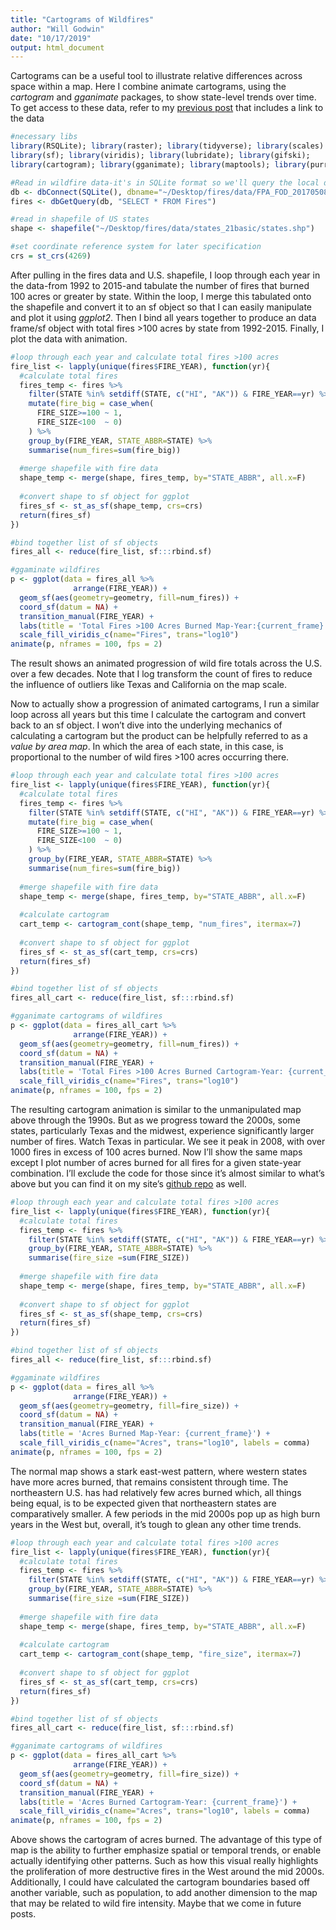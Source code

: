 ```yaml
---
title: "Cartograms of Wildfires"
author: "Will Godwin"
date: "10/17/2019"
output: html_document
---
```


Cartograms can be a useful tool to illustrate relative differences across space within a map. Here I combine animate cartograms, using the *cartogram* and *gganimate* packages, to show state-level trends over time. To get access to these data, refer to my [previous post](ca_fires_map.html) that includes a link to the data
```r
#necessary libs
library(RSQLite); library(raster); library(tidyverse); library(scales)
library(sf); library(viridis); library(lubridate); library(gifski);
library(cartogram); library(gganimate); library(maptools); library(purrr)

#Read in wildfire data-it's in SQLite format so we'll query the local db
db <- dbConnect(SQLite(), dbname="~/Desktop/fires/data/FPA_FOD_20170508.sqlite")
fires <- dbGetQuery(db, "SELECT * FROM Fires")

#read in shapefile of US states
shape <- shapefile("~/Desktop/fires/data/states_21basic/states.shp")

#set coordinate reference system for later specification
crs = st_crs(4269)
```


After pulling in the fires data and U.S. shapefile, I loop through each year in the data-from 1992 to 2015-and tabulate the number of fires that burned 100 acres or greater by state. Within the loop, I merge this tabulated onto the shapefile and convert it to an sf object so that I can easily manipulate and plot it using *ggplot2*. Then I bind all years together to produce an data frame/sf object with total fires >100 acres by state from 1992-2015. Finally, I plot the data with animation.
```r
#loop through each year and calculate total fires >100 acres
fire_list <- lapply(unique(fires$FIRE_YEAR), function(yr){
  #calculate total fires
  fires_temp <- fires %>%
    filter(STATE %in% setdiff(STATE, c("HI", "AK")) & FIRE_YEAR==yr) %>%
    mutate(fire_big = case_when(
      FIRE_SIZE>=100 ~ 1,
      FIRE_SIZE<100  ~ 0)
    ) %>%
    group_by(FIRE_YEAR, STATE_ABBR=STATE) %>%
    summarise(num_fires=sum(fire_big))
  
  #merge shapefile with fire data
  shape_temp <- merge(shape, fires_temp, by="STATE_ABBR", all.x=F)
  
  #convert shape to sf object for ggplot
  fires_sf <- st_as_sf(shape_temp, crs=crs)
  return(fires_sf)
})

#bind together list of sf objects
fires_all <- reduce(fire_list, sf:::rbind.sf)

#ggaminate wildfires
p <- ggplot(data = fires_all %>% 
              arrange(FIRE_YEAR)) + 
  geom_sf(aes(geometry=geometry, fill=num_fires)) +
  coord_sf(datum = NA) +
  transition_manual(FIRE_YEAR) +
  labs(title = 'Total Fires >100 Acres Burned Map-Year:{current_frame}') +
  scale_fill_viridis_c(name="Fires", trans="log10")
animate(p, nframes = 100, fps = 2)
```

The result shows an animated progression of wild fire totals across the U.S. over a few decades. Note that I log transform the count of fires to reduce the influence of outliers like Texas and California on the map scale.


Now to actually show a progression of animated cartograms, I run a similar loop across all years but this time I calculate the cartogram and convert back to an sf object. I won't dive into the underlying mechanics of calculating a cartogram but the product can be helpfully referred to as a *value by area map*. In which the area of each state, in this case, is proportional to the number of wild fires >100 acres occurring there.

```r
#loop through each year and calculate total fires >100 acres
fire_list <- lapply(unique(fires$FIRE_YEAR), function(yr){
  #calculate total fires
  fires_temp <- fires %>%
    filter(STATE %in% setdiff(STATE, c("HI", "AK")) & FIRE_YEAR==yr) %>%
    mutate(fire_big = case_when(
      FIRE_SIZE>=100 ~ 1,
      FIRE_SIZE<100  ~ 0)
    ) %>%
    group_by(FIRE_YEAR, STATE_ABBR=STATE) %>%
    summarise(num_fires=sum(fire_big))
  
  #merge shapefile with fire data
  shape_temp <- merge(shape, fires_temp, by="STATE_ABBR", all.x=F)
  
  #calculate cartogram
  cart_temp <- cartogram_cont(shape_temp, "num_fires", itermax=7)
  
  #convert shape to sf object for ggplot
  fires_sf <- st_as_sf(cart_temp, crs=crs)
  return(fires_sf)
})

#bind together list of sf objects
fires_all_cart <- reduce(fire_list, sf:::rbind.sf)

#gganimate cartograms of wildfires
p <- ggplot(data = fires_all_cart %>% 
              arrange(FIRE_YEAR)) + 
  geom_sf(aes(geometry=geometry, fill=num_fires)) +
  coord_sf(datum = NA) +
  transition_manual(FIRE_YEAR) +
  labs(title = 'Total Fires >100 Acres Burned Cartogram-Year: {current_frame}') +
  scale_fill_viridis_c(name="Fires", trans="log10")
animate(p, nframes = 100, fps = 2)
```


The resulting cartogram animation is similar to the unmanipulated map above through the 1990s. But as we progress toward the 2000s, some states, particularly Texas and the midwest, experience significantly larger number of fires. Watch Texas in particular. We see it peak in 2008, with over 1000 fires in excess of 100 acres burned. Now I'll show the same maps except I plot number of acres burned for all fires for a given state-year combination. I'll exclude the code for those since it's almost similar to what's above but you can find it on my site's [github repo](https://github.com/wgodwin28/wgodwin28.github.io) as well.

```r
#loop through each year and calculate total fires >100 acres
fire_list <- lapply(unique(fires$FIRE_YEAR), function(yr){
  #calculate total fires
  fires_temp <- fires %>%
    filter(STATE %in% setdiff(STATE, c("HI", "AK")) & FIRE_YEAR==yr) %>%
    group_by(FIRE_YEAR, STATE_ABBR=STATE) %>%
    summarise(fire_size =sum(FIRE_SIZE))
  
  #merge shapefile with fire data
  shape_temp <- merge(shape, fires_temp, by="STATE_ABBR", all.x=F)
  
  #convert shape to sf object for ggplot
  fires_sf <- st_as_sf(shape_temp, crs=crs)
  return(fires_sf)
})

#bind together list of sf objects
fires_all <- reduce(fire_list, sf:::rbind.sf)

#ggaminate wildfires
p <- ggplot(data = fires_all %>% 
              arrange(FIRE_YEAR)) + 
  geom_sf(aes(geometry=geometry, fill=fire_size)) +
  coord_sf(datum = NA) +
  transition_manual(FIRE_YEAR) +
  labs(title = 'Acres Burned Map-Year: {current_frame}') +
  scale_fill_viridis_c(name="Acres", trans="log10", labels = comma)
animate(p, nframes = 100, fps = 2)
```

The normal map shows a stark east-west pattern, where western states have more acres burned, that remains consistent through time. The northeastern U.S. has had relatively few acres burned which, all things being equal, is to be expected given that northeastern states are comparatively smaller. A few periods in the mid 2000s pop up as high burn years in the West but, overall, it's tough to glean any other time trends.

```r
#loop through each year and calculate total fires >100 acres
fire_list <- lapply(unique(fires$FIRE_YEAR), function(yr){
  #calculate total fires
  fires_temp <- fires %>%
    filter(STATE %in% setdiff(STATE, c("HI", "AK")) & FIRE_YEAR==yr) %>%
    group_by(FIRE_YEAR, STATE_ABBR=STATE) %>%
    summarise(fire_size =sum(FIRE_SIZE))
  
  #merge shapefile with fire data
  shape_temp <- merge(shape, fires_temp, by="STATE_ABBR", all.x=F)
  
  #calculate cartogram
  cart_temp <- cartogram_cont(shape_temp, "fire_size", itermax=7)
  
  #convert shape to sf object for ggplot
  fires_sf <- st_as_sf(cart_temp, crs=crs)
  return(fires_sf)
})

#bind together list of sf objects
fires_all_cart <- reduce(fire_list, sf:::rbind.sf)

#gganimate cartograms of wildfires
p <- ggplot(data = fires_all_cart %>% 
              arrange(FIRE_YEAR)) + 
  geom_sf(aes(geometry=geometry, fill=fire_size)) +
  coord_sf(datum = NA) +
  transition_manual(FIRE_YEAR) +
  labs(title = 'Acres Burned Cartogram-Year: {current_frame}') +
  scale_fill_viridis_c(name="Acres", trans="log10", labels = comma)
animate(p, nframes = 100, fps = 2)
```

Above shows the cartogram of acres burned. The advantage of this type of map is the ability to further emphasize spatial or temporal trends, or enable actually identifying other patterns. Such as how this visual really highlights the proliferation of more destructive fires in the West around the mid 2000s. Additionally, I could have calculated the cartogram boundaries based off another variable, such as population, to add another dimension to the map that may be related to wild fire intensity. Maybe that we come in future posts.
